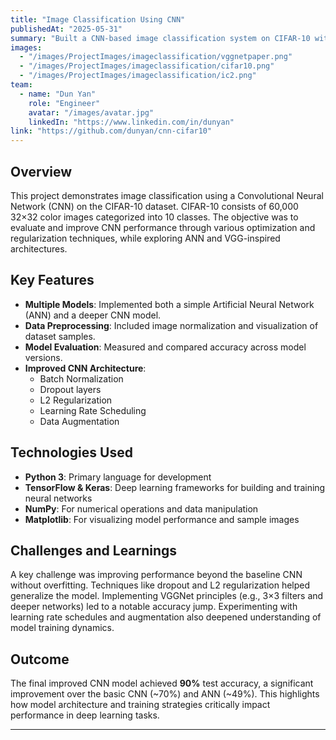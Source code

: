 ---
title: "Image Classification Using CNN"
publishedAt: "2025-05-31"
summary: "Built a CNN-based image classification system on CIFAR-10 with VGGNet-inspired architecture from a paper, achieving 90% accuracy. Included model visualization, training pipeline, and regularization techniques."
images:
  - "/images/ProjectImages/imageclassification/vggnetpaper.png"
  - "/images/ProjectImages/imageclassification/cifar10.png"
  - "/images/ProjectImages/imageclassification/ic2.png"
team:
  - name: "Dun Yan"
    role: "Engineer"
    avatar: "/images/avatar.jpg"
    linkedIn: "https://www.linkedin.com/in/dunyan"
link: "https://github.com/dunyan/cnn-cifar10"
---

## Overview

This project demonstrates image classification using a Convolutional Neural Network (CNN) on the CIFAR-10 dataset. CIFAR-10 consists of 60,000 32×32 color images categorized into 10 classes. The objective was to evaluate and improve CNN performance through various optimization and regularization techniques, while exploring ANN and VGG-inspired architectures.

## Key Features

- **Multiple Models**: Implemented both a simple Artificial Neural Network (ANN) and a deeper CNN model.
- **Data Preprocessing**: Included image normalization and visualization of dataset samples.
- **Model Evaluation**: Measured and compared accuracy across model versions.
- **Improved CNN Architecture**:
  - Batch Normalization
  - Dropout layers
  - L2 Regularization
  - Learning Rate Scheduling
  - Data Augmentation

## Technologies Used

- **Python 3**: Primary language for development
- **TensorFlow & Keras**: Deep learning frameworks for building and training neural networks
- **NumPy**: For numerical operations and data manipulation
- **Matplotlib**: For visualizing model performance and sample images

## Challenges and Learnings

A key challenge was improving performance beyond the baseline CNN without overfitting. Techniques like dropout and L2 regularization helped generalize the model. Implementing VGGNet principles (e.g., 3×3 filters and deeper networks) led to a notable accuracy jump. Experimenting with learning rate schedules and augmentation also deepened understanding of model training dynamics.

## Outcome

The final improved CNN model achieved **90%** test accuracy, a significant improvement over the basic CNN (~70%) and ANN (~49%). This highlights how model architecture and training strategies critically impact performance in deep learning tasks.

---

